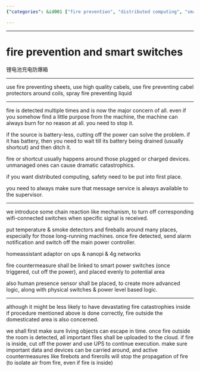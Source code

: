 ```yaml
---
{"categories": &id001 ["fire prevention", "distributed computing", "smart switches", "safety measures", "firebots", "firerolls", "human safety"], "category": "fire_prevention", "date": "2023-09-09 03:21:23", "description": "This article discusses the importance of fire prevention in distributed computing, highlighting the use of smart switches and safety measures to protect data and devices. Additionally, it touches upon the concepts of firebots and firerolls, as well as considering human safety.", "tags": *id001, "title": "fire prevention and smart switches"}

---
```


------

# fire prevention and smart switches

锂电池充电防爆箱

----

use fire preventing sheets, use high quality cabels, use fire preventing cabel protectors around coils, spray fire preventing liquid

----

fire is detected multiple times and is now the major concern of all. even if you somehow find a little purpose from the machine, the machine can always burn for no reason at all. you need to stop it.

if the source is battery-less, cutting off the power can solve the problem. if it has battery, then you need to wait till its battery being drained (usually shortcut) and then ditch it.

fire or shortcut usually happens around those plugged or charged devices. unmanaged ones can cause dramatic catastrophics.

if you want distributed computing, safety need to be put into first place.

you need to always make sure that message service is always available to the supervisor.

----

we introduce some chain reaction like mechanism, to turn off corresponding wifi-connected switches when specific signal is received.

put temperature & smoke detectors and fireballs around many places, especially for those long-running machines. once fire detected, send alarm notification and switch off the main power controller.

homeassistant adaptor on ups & nanopi & 4g networks

fire countermeasure shall be linked to smart power switches (once triggered, cut off the power), and placed evenly to potential area

also human presence sensor shall be placed, to create more advanced logic, along with physical switches & power level based logic.

----

although it might be less likely to have devastating fire catastrophies inside if procedure mentioned above is done correctly, fire outside the domesticated area is also concerned.

we shall first make sure living objects can escape in time. once fire outside the room is detected, all important files shall be uploaded to the cloud. if fire is inside, cut off the power and use UPS to continue execution. make sure important data and devices can be carried around, and active countermeasures like firebots and firerolls will stop the propagation of fire (to isolate air from fire, even if fire is inside)

